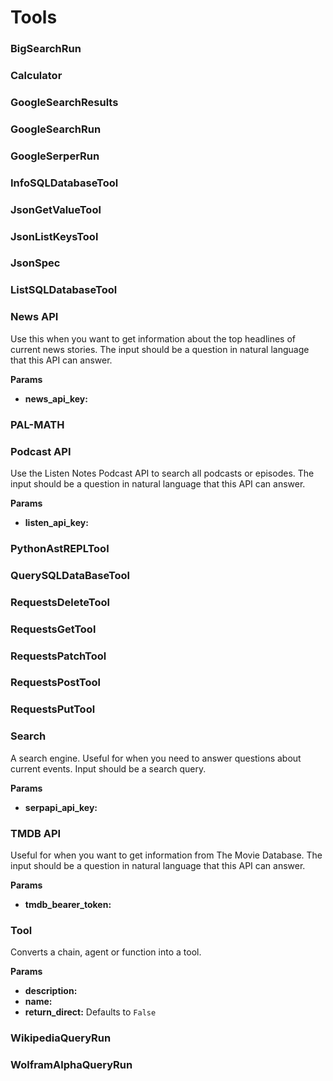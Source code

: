 # Tools


### BigSearchRun


### Calculator


### GoogleSearchResults


### GoogleSearchRun


### GoogleSerperRun


### InfoSQLDatabaseTool


### JsonGetValueTool


### JsonListKeysTool


### JsonSpec


### ListSQLDatabaseTool


### News API


Use this when you want to get information about the top headlines of current news stories. The input should be a question in natural language that this API can answer.

**Params**

- **news_api_key:**

### PAL-MATH


### Podcast API


Use the Listen Notes Podcast API to search all podcasts or episodes. The input should be a question in natural language that this API can answer.

**Params**

- **listen_api_key:**


### PythonAstREPLTool


### QuerySQLDataBaseTool


### RequestsDeleteTool


### RequestsGetTool


### RequestsPatchTool


### RequestsPostTool


### RequestsPutTool


### Search


A search engine. Useful for when you need to answer questions about current events. Input should be a search query.

**Params**

- **serpapi_api_key:**


### TMDB API


Useful for when you want to get information from The Movie Database. The input should be a question in natural language that this API can answer.

**Params**

- **tmdb_bearer_token:**

### Tool

Converts a chain, agent or function into a tool.

**Params**

- **description:**
- **name:**
- **return_direct:** Defaults to `False`

### WikipediaQueryRun


### WolframAlphaQueryRun

